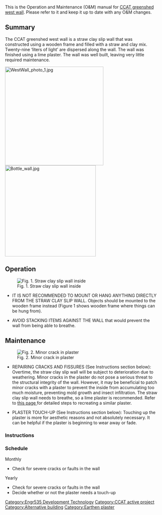 {{Tocright}}

This is the Operation and Maintenance (O&M) manual for [[CCAT greenshed west wall]]. Please refer to it and keep it up to date with any O&M changes.

== Summary ==

The CCAT greenshed west wall is a straw clay slip wall that was constructed using a wooden frame and filled with a straw and clay mix. Twenty-nine ‘liters of light’ are dispersed along the wall. The wall was finished using a lime plaster. The wall was well built, leaving very little required maintenance.

[[File:WestWall photo 1.jpg|325px]] [[File:Bottle wall.jpg|300px]]

== Operation ==
[[File:StrawClaySlipTools.JPG|thumb|right|Fig. 1. Straw clay slip wall inside]]
*IT IS NOT RECOMMENDED TO MOUNT OR HANG ANYTHING DIRECTLY FROM THE STRAW CLAY SLIP WALL. Objects should be mounted to the wooden frame instead (Figure 1 shows wooden frame where things can be hung from).

*AVOID STACKING ITEMS AGAINST THE WALL that would prevent the wall from being able to breathe.

== Maintenance ==
[[File:CobWallMinorCrack.JPG|thumb|right|Fig. 2. Minor crack in plaster]]
*REPAIRING CRACKS AND FISSURES (See Instructions section below): Overtime, the straw clay slip wall will be subject to deterioration due to weathering. Minor cracks in the plaster do not pose a serious threat to the structural integrity of the wall. However, it may be beneficial to patch minor cracks with a plaster to prevent the inside from accumulating too much moisture, preventing mold growth and insect infiltration. The straw clay slip wall needs to breathe, so a lime plaster is recommended. Refer to [[CCAT greenshed west wall#plaster|this page ]] for detailed steps to recreating a similar plaster.

*PLASTER TOUCH-UP (See Instructions section below): Touching up the plaster is more for aesthetic reasons and not absolutely necessary. It can be helpful if the plaster is beginning to wear away or fade. 

=== Instructions ===

{{How to
 |title=PLASTER TOUCH-UP
 ||Filling the cavity |1 |Patch up any cracks or faults first
 ||Preparing lime wash |2 |Prepare a lime wash (lime putty, water, and desired pigment)
 ||Spraying wall with water |3 |Dampen the wall with water as evenly as possible using a spraying mechanism. This step is important in preventing the wall from absorbing water from the lime wash.
 |File:Plaster Tests.jpg |Test patches |4 |Do a test patch of your lime wash to make sure it is the color you desire 
 ||Applying lime wash |5 |Use brushes to apply lime wash and let dry thoroughly
}}

{{How to
 |title=STITCHING FOR A CRACK OR FISSURE
 |File:CobWallMinorCrack.JPG |Cob wall fissure |1 |If fissure is deep but not large or wide enough to bother making a straw clay slip fill, carefully ram dry straw into the fissure. If crack or fissure is minor, proceed to next step.
 |File:100 0185b.jpg |Plaster preparation |2 |Prepare a lime plaster. Use a similar one to the one listed on the [[CCAT greenshed west wall]] page.
 ||Spraying wall with water |3 |Dampen the immediate area with an even spraying mechanism to prevent the wall from too quickly absorbing the water out of the fresh plaster. 
 |File:Good3.jpg |Applying plaster |4 |Evenly apply plaster and allow to dry.
}}

=== Schedule ===

;Monthly
*Check for severe cracks or faults in the wall

;Yearly
*Check for severe cracks or faults in the wall
*Decide whether or not the plaster needs a touch-up

<!-- Add in any other appropriate categories such as [[Category:Photovoltaics]] -->
[[Category:Engr535 Development Technology]]
[[Category:CCAT active project]]
[[Category:Alternative building]]
[[Category:Earthen plaster]]
